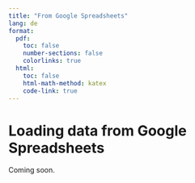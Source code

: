 ```yaml
---
title: "From Google Spreadsheets"
lang: de
format:
  pdf:
    toc: false
    number-sections: false
    colorlinks: true
  html:
    toc: false
    html-math-method: katex
    code-link: true
---
```


# Loading data from Google Spreadsheets

Coming soon.